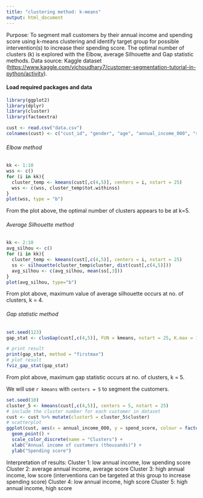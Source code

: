 ```yaml
---
title: "clustering method: k-means"
output: html_document
---
```

Purpose: To segment mall customers by their annual income and spending score using k-means clustering and identify target group for possible intervention(s) to increase their spending score.
The optimal number of clusters (k) is explored with the Elbow, average Silhouette and Gap statistic methods. Data source: Kaggle dataset (<https://www.kaggle.com/vjchoudhary7/customer-segmentation-tutorial-in-python/activity>).

#### Load required packages and data
```r
library(ggplot2)
library(dplyr)
library(cluster)
library(factoextra)

cust <- read.csv("data.csv")
colnames(cust) <- c("cust_id", "gender", "age", "annual_income_000", "spend_score")
````

###### Elbow method
````r
kk <- 1:10
wss <- c()
for (i in kk){
  cluster_temp <- kmeans(cust[,c(4,5)], centers = i, nstart = 25)
  wss <- c(wss, cluster_temp$tot.withinss)
}
plot(wss, type = "b")
````
From the plot above, the optimal number of clusters appears to be at k=5.

###### Average Silhouette method
````r
kk <- 2:10
avg_silhou <- c()
for (i in kk){
  cluster_temp <- kmeans(cust[,c(4,5)], centers = i, nstart = 25)
  ss <- silhouette(cluster_temp$cluster, dist(cust[,c(4,5)]))
  avg_silhou <- c(avg_silhou, mean(ss[,3]))
}
plot(avg_silhou, type="b")
````
From plot above, maximum value of average silhouette occurs at no. of clusters, k = 4.

###### Gap statistic method
````r
set.seed(123)
gap_stat <- clusGap(cust[,c(4,5)], FUN = kmeans, nstart = 25, K.max = 10, B = 50)

# print result
print(gap_stat, method = "firstmax")
# plot result
fviz_gap_stat(gap_stat)
````
From plot above, maximum gap statistic occurs at no. of clusters, k = 5.

We will use `r kmeans` with `centers = 5` to segment the customers.
````r
set.seed(10)
cluster_5 <- kmeans(cust[,c(4,5)], centers = 5, nstart = 25)
# include the cluster number for each customer in dataset
cust <- cust %>% mutate(cluster5 = cluster_5$cluster)
# scatterplot
ggplot(cust, aes(x = annual_income_000, y = spend_score, colour = factor(cluster5))) +
  geom_point() +
  scale_color_discrete(name = "Clusters") +
  xlab("Annual income of customers (thousands)") +
  ylab("Spending score")
````
Interpretation of results:
Cluster 1: low annual income, low spending score
Cluster 2: average annual income, average score 
Cluster 3: high annual income, low score (interventions can be targeted at this group to increase spending score)
Cluster 4: low annual income, high score
Cluster 5: high annual income, high score
